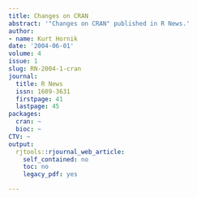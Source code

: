 ```yaml
---
title: Changes on CRAN
abstract: '"Changes on CRAN" published in R News.'
author:
- name: Kurt Hornik
date: '2004-06-01'
volume: 4
issue: 1
slug: RN-2004-1-cran
journal:
  title: R News
  issn: 1609-3631
  firstpage: 41
  lastpage: 45
packages:
  cran: ~
  bioc: ~
CTV: ~
output:
  rjtools::rjournal_web_article:
    self_contained: no
    toc: no
    legacy_pdf: yes

---
```

